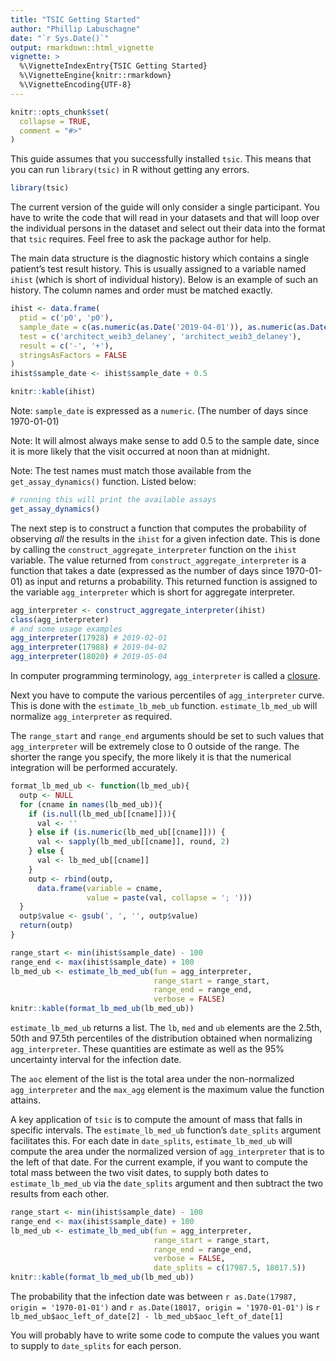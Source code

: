 ```yaml
---
title: "TSIC Getting Started"
author: "Phillip Labuschagne"
date: "`r Sys.Date()`"
output: rmarkdown::html_vignette
vignette: >
  %\VignetteIndexEntry{TSIC Getting Started}
  %\VignetteEngine{knitr::rmarkdown}
  %\VignetteEncoding{UTF-8}
---
```


```r
knitr::opts_chunk$set(
  collapse = TRUE,
  comment = "#>"
)
```

This guide assumes that you successfully installed `tsic`. This means that you can run `library(tsic)` in R without getting any errors.

```r
library(tsic)
```

The current version of the guide will only consider a single participant. You have to write the code that will read in your datasets and that will loop over the individual persons in the dataset and select out their data into the format that `tsic` requires. Feel free to ask the package author for help.

The main data structure is the diagnostic history which contains a single patient's test result history. This is usually assigned to a variable named `ihist` (which is short of individual history). Below is an example of such an history. The column names and order must be matched exactly.

```r
ihist <- data.frame(
  ptid = c('p0', 'p0'),
  sample_date = c(as.numeric(as.Date('2019-04-01')), as.numeric(as.Date('2019-05-01'))),
  test = c('architect_weib3_delaney', 'architect_weib3_delaney'),
  result = c('-', '+'),
  stringsAsFactors = FALSE
)
ihist$sample_date <- ihist$sample_date + 0.5
```

```r
knitr::kable(ihist)
```

Note: `sample_date` is expressed as a `numeric`. (The number of days since 1970-01-01)

Note: It will almost always make sense to add 0.5 to the sample date, since it is more likely that the visit occurred at noon than at midnight.

Note: The test names must match those available from the `get_assay_dynamics()` function. Listed below:

```r
# running this will print the available assays
get_assay_dynamics()
```

The next step is to construct a function that computes the probability of observing *all* the results in the `ihist` for a given infection date. This is done by calling the `construct_aggregate_interpreter` function on the `ihist` variable. The value returned from `construct_aggregate_interpreter` is a function that takes a date (expressed as the number of days since 1970-01-01) as input and returns a probability. This returned function is assigned to the variable `agg_interpreter` which is short for aggregate interpreter.

```r
agg_interpreter <- construct_aggregate_interpreter(ihist)
class(agg_interpreter)
# and some usage examples
agg_interpreter(17928) # 2019-02-01
agg_interpreter(17988) # 2019-04-02
agg_interpreter(18020) # 2019-05-04
```

In computer programming terminology, `agg_interpreter` is called a [closure](https://en.wikipedia.org/wiki/Closure_(computer_programming)).

Next you have to compute the various percentiles of `agg_interpreter` curve. This is done with the `estimate_lb_meb_ub` function. `estimate_lb_med_ub` will normalize `agg_interpreter` as required. 

The `range_start` and `range_end` arguments should be set to such values that `agg_interpreter` will be extremely close to 0 outside of the range. The shorter the range you specify, the more likely it is that the numerical integration will be performed accurately.

```r
format_lb_med_ub <- function(lb_med_ub){
  outp <- NULL
  for (cname in names(lb_med_ub)){
    if (is.null(lb_med_ub[[cname]])){
      val <- ''
    } else if (is.numeric(lb_med_ub[[cname]])) {
      val <- sapply(lb_med_ub[[cname]], round, 2)
    } else {
      val <- lb_med_ub[[cname]]
    }
    outp <- rbind(outp,
      data.frame(variable = cname,
                 value = paste(val, collapse = '; ')))
  }
  outp$value <- gsub(', ', '', outp$value)
  return(outp)
}
```


```r
range_start <- min(ihist$sample_date) - 100
range_end <- max(ihist$sample_date) + 100
lb_med_ub <- estimate_lb_med_ub(fun = agg_interpreter,                            
                                range_start = range_start,
                                range_end = range_end,
                                verbose = FALSE)
knitr::kable(format_lb_med_ub(lb_med_ub))
```

`estimate_lb_med_ub` returns a list. The `lb`, `med` and `ub` elements are the 2.5th, 50th and 97.5th percentiles of the distribution obtained when normalizing `agg_interpreter`. These quantities are estimate as well as the 95% uncertainty interval for the infection date.

The `aoc` element of the list is the total area under the non-normalized `agg_interpreter` and the `max_agg` element is the maximum value the function attains.

A key application of `tsic` is to compute the amount of mass that falls in specific intervals. The `estimate_lb_med_ub` function's `date_splits` argument facilitates this. For each date in `date_splits`, `estimate_lb_med_ub` will compute the area under the normalized version of `agg_interpreter` that is to the left of that date. For the current example, if you want to compute the total mass between the two visit dates, to supply both dates to `estimate_lb_med_ub` via the `date_splits` argument and then subtract the two results from each other.

```r
range_start <- min(ihist$sample_date) - 100
range_end <- max(ihist$sample_date) + 100
lb_med_ub <- estimate_lb_med_ub(fun = agg_interpreter,                            
                                range_start = range_start,
                                range_end = range_end,
                                verbose = FALSE,
                                date_splits = c(17987.5, 18017.5))
knitr::kable(format_lb_med_ub(lb_med_ub))
```

The probability that the infection date was between `r as.Date(17987, origin = '1970-01-01')` and `r as.Date(18017, origin = '1970-01-01')` is `r lb_med_ub$aoc_left_of_date[2] - lb_med_ub$aoc_left_of_date[1]`

You will probably have to write some code to compute the values you want to supply to `date_splits` for each person.






